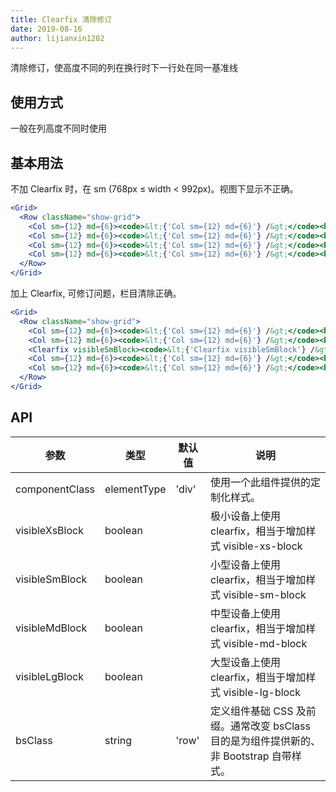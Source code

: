 ```yaml
---
title: Clearfix 清除修订
date: 2019-08-16
author: lijianxin1202
---
```

清除修订，使高度不同的列在换行时下一行处在同一基准线

## 使用方式
一般在列高度不同时使用

## 基本用法
不加 Clearfix 时，在 sm (768px ≤ width < 992px)。视图下显示不正确。
```jsx
<Grid>
  <Row className="show-grid">
    <Col sm={12} md={6}><code>&lt;{'Col sm={12} md={6}'} /&gt;</code><br/>Lorem ipsum dolor sit amet, consectetuer adipiscing elit. Donec hendrerit tempor tellus. Donec pretium posuere tellus. Proin quam nisl, tincidunt et, mattis eget, </Col>
    <Col sm={12} md={6}><code>&lt;{'Col sm={12} md={6}'} /&gt;</code><br/>Lorem ipsum dolor sit amet, consectetuer </Col>
    <Col sm={12} md={6}><code>&lt;{'Col sm={12} md={6}'} /&gt;</code><br/>Lorem ipsum dolor sit amet, consectetuer adipiscing elit. Donec hendrerit tempor tellus. Donec pretium posuere tellus. Proin quam nisl, tincidunt et, mattis eget, convallis nec, purus. Cum sociis natoque penatibus </Col>
    <Col sm={12} md={6}><code>&lt;{'Col sm={12} md={6}'} /&gt;</code><br/>Lorem ipsum dolor sit </Col>
  </Row>
</Grid>
```

加上 Clearfix, 可修订问题，栏目清除正确。
```jsx
<Grid>
  <Row className="show-grid">
    <Col sm={12} md={6}><code>&lt;{'Col sm={12} md={6}'} /&gt;</code><br/>Lorem ipsum dolor sit amet, consectetuer adipiscing elit. Donec hendrerit tempor tellus. Donec pretium posuere tellus. Proin quam nisl, tincidunt et, mattis eget, </Col>
    <Col sm={12} md={6}><code>&lt;{'Col sm={12} md={6}'} /&gt;</code><br/>Lorem ipsum dolor sit amet, consectetuer </Col>
    <Clearfix visibleSmBlock><code>&lt;{'Clearfix visibleSmBlock'} /&gt;</code></Clearfix>
    <Col sm={12} md={6}><code>&lt;{'Col sm={12} md={6}'} /&gt;</code><br/>Lorem ipsum dolor sit amet, consectetuer adipiscing elit. Donec hendrerit tempor tellus. Donec pretium posuere tellus. Proin quam nisl, tincidunt et, mattis eget, convallis nec, purus. Cum sociis natoque penatibus </Col>
    <Col sm={12} md={6}><code>&lt;{'Col sm={12} md={6}'} /&gt;</code><br/>Lorem ipsum dolor sit </Col>
  </Row>
</Grid>
```

## API

| 参数    | 类型                      | 默认值 | 说明     |
| ------- | ------------------------- | ------ | -------- |
| componentClass | elementType | 'div' | 使用一个此组件提供的定制化样式。 |
| visibleXsBlock | boolean | | 极小设备上使用 clearfix，相当于增加样式 visible-xs-block |
| visibleSmBlock | boolean | | 小型设备上使用 clearfix，相当于增加样式 visible-sm-block |
| visibleMdBlock | boolean | | 中型设备上使用 clearfix，相当于增加样式 visible-md-block |
| visibleLgBlock | boolean | | 大型设备上使用 clearfix，相当于增加样式 visible-lg-block |
| bsClass | string | 'row' | 定义组件基础 CSS 及前缀。通常改变 bsClass 目的是为组件提供新的、非 Bootstrap 自带样式。 |
